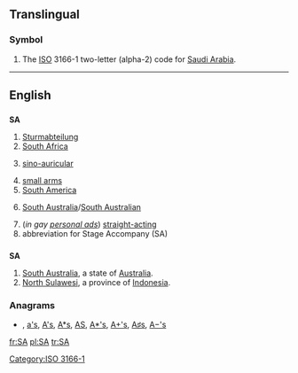 {{also|ᎦᎪ}}
{{also|Appendix:Variations of "sa"}}
==Translingual==
===Symbol===
{{infl|mul|symbol}}
# The [[ISO]] 3166-1 two-letter (alpha-2) code for [[Saudi Arabia]].

[[Category:ISO 3166-1]]
----

==English==

==={{initialism}}===
'''SA'''

# [[Sturmabteilung]]
#[[South Africa]]
# {{medicine}} [[sino-auricular]]
# [[small arms]]
#[[South America]]
# {{AU}} [[South Australia]]/[[South Australian]]
#(''in gay [[personal ad]]s'') [[straight-acting]]
#abbreviation for Stage Accompany (SA)

==={{abbreviation}}===
'''SA'''
#[[South Australia]], a state of [[Australia]].
#[[North Sulawesi]], a province of [[Indonesia]].

===Anagrams===
* {{alphagram|[[as#English|as]]}} , [[a's#English|a's]], [[A's#English|A's]], [[A*s#English|A*s]], [[AS#English|AS]], [[A*'s#English|A*'s]], [[A+'s#English|A+'s]], [[A♯s#English|A♯s]], [[A−'s#English|A−'s]]


[[fr:SA]]
[[pl:SA]]
[[tr:SA]]